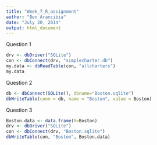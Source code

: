 ```yaml
---
title: "Week_7_R_assignment"
author: "Ben Arancibia"
date: "July 20, 2014"
output: html_document
---
```

Question 1
```r
drv <- dbDriver("SQLite")
con <- dbConnect(drv, "simplecharter.db")
my.data <- dbReadTable(con, "allcharters")
my.data

```
Question 2

```r
db <- dbConnect(SQLite(), dbname="Boston.sqlite")
dbWriteTable(conn = db, name = "Boston", value = Boston)
```
Question 3
```r
Boston.data <- data.frame(X=Boston)
drv <- dbDriver("SQLite")
con <- dbConnect(drv, "Boston.sqlite")
dbWriteTable(con, "Boston", Boston.data)


```
